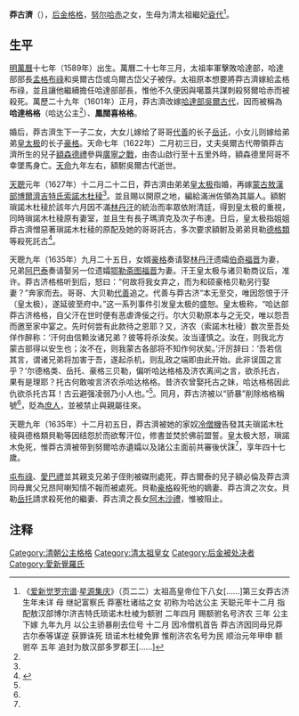 {{增加来源|time=2021-04-11}}
{{東亞女性歷史人物
| 名稱=
| 身份=[[后金|后金]][[格格|格格]]
| 畫像=
| 說明=
| 姓=爱新觉罗
| 名=莽古濟
| 封爵=
| 位號=
| 封號=
| 出生年=1590年
| 逝世年=1635年
| 諡號=
| 墳墓=
| 父親=[[努尔哈赤|努尔哈赤]] 
| 同胞兄弟=[[莽古尔泰|莽古尔泰]] [[德格类|德格类]]
| 母親=[[清太祖继妃|繼妃衮代]]
|}}
'''莽古濟'''（{{bd|1590年||1635年|catIdx=A}}），[[后金|后金]][[格格|格格]]，[[努尔哈赤|努尔哈赤]]之女，生母为清太祖繼妃[[清太祖继妃|袞代]]<ref name="a1">《[[爱新觉罗宗谱|爱新觉罗宗谱]]·[[星源集庆|星源集庆]]》（页二二）太祖高皇帝位下八女[……]第三女莽古济 生年未详 母 继妃富察氏 莽塞杜诸祜之女 初称为哈达公主 天聪元年十二月 指配敖汉部博尔济吉特氏琐诺木杜棱为额驸 二年四月 赐额驸名号济农 三年 公主下嫁 九年九月 以公主骄暴削去位号 十二月 因冷僧机首告 莽古济因同母兄莽古尔泰等谋逆 获罪诛死 琐诺木杜棱免罪 惟削济农名号为民 顺治元年甲申 额驸卒 五年 追封为敖汉部多罗郡王[……]</ref>。

==生平== 
[[明朝|明]][[萬曆|萬曆]]十七年（1589年）出生。萬曆二十七年三月，太祖率軍擊敗哈達部，哈達部部長[[孟格布祿|孟格布祿]]和吳爾古岱或乌爾古岱父子被俘。太祖原本想要將莽古濟嫁給孟格布祿，並且讓他繼續擔任哈達部部長，惟他不久便因與噶蓋共謀刺殺努爾哈赤而被殺死。萬歷二十九年（1601年）正月，莽古濟改嫁[[哈達部|哈達部]][[吳爾古代|吳爾古代]]，因而被稱為'''哈達格格'''（哈达公主<ref name="a1" />）、'''鳳闊喜格格'''。

婚后，莽古濟生下一子二女，大女儿嫁给了哥哥[[代善|代善]]的长子[[岳讬|岳讬]]，小女儿则嫁给弟弟[[皇太极|皇太极]]的长子[[豪格|豪格]]。天命七年（1622年）二月初三日，丈夫吳爾古代帶領莽古濟所生的兒子[[額森德禮|額森德禮]]參與[[廣寧之戰|廣寧之戰]]，由杏山啟行至十五里外時，額森德里阿哥不幸墜馬身亡。[[天命_(后金)|天命]]九年左右，額駙吳爾古代逝世。

[[天聰|天聰]]元年（1627年）十二月二十二日，莽古濟由弟弟[[皇太极|皇太极]]指婚，再嫁[[蒙古|蒙古]][[敖漢部|敖漢部]][[博爾濟吉特氏|博爾濟吉特氏]][[瑣諾木杜凌|索諾木杜稜]]<ref name="a1" />。並且賜以開原之地，編給滿洲佐領為其屬人。額駙瑣諾木杜稜於該年六月因不滿[[林丹汗|林丹汗]]的統治而率眾依附清廷，得到皇太极的重視，同時瑣諾木杜稜原有妻室，並且生有長子瑪濟克及次子布達。日后，皇太极指姐姐莽古濟憎惡著瑣諾木杜稜的原配及她的哥哥託古，多次要求額駙及弟弟貝勒[[德格類|德格類]]等殺死託古<ref name="aa1">{{cite book|editor=关嘉录、佟永功、关照宏|date=1987|title=天聪九年档|url=http://www.historychina.net/magazinefree/html/15/87/content/170.shtml|location=天津市|publisher=天津古籍出版社|language=Zh-hans|access-date=2021-04-11|archive-date=2020-11-19|archive-url=https://web.archive.org/web/20201119190515/http://www.historychina.net/magazinefree/html/15/87/content/170.shtml|dead-url=no}}</ref>{{Rp|118－121}}。

天聰九年（1635年）九月二十五日，女婿[[豪格|豪格]]奏请娶[[林丹汗|林丹汗]]遗孀[[伯奇福晋|伯奇福晋]]为妻，兄弟[[阿巴泰|阿巴泰]]奏请娶另一位遗孀[[俄尔哲依太后|鄂勒斋图福晋]]为妻。汗王皇太极与诸贝勒商议后，准许。莽古济格格听到后，怒曰：“何故将我女弃之，而为和硕豪格贝勒另行娶妻？”奔家而去。哥哥、大贝勒[[代善|代善]]追之。代善与莽古济“本无至交，唯因怨恨于汗（皇太极），遂延彼至府中。”这一系列事件引发皇太极的盛恕。皇太极称，“哈达部莽古济格格，自父汗在世时便有恶虐谗佞之行。尔大贝勒原本与之无交，唯以怨吾而邀至家中宴之。先时何尝有此款待之恩耶？又，济农（索諾木杜稜）数次至吾处佯作醉称：‘汗何由信赖汝诸兄弟？彼等将杀汝矣。汝当谨慎之。汝在，则我北方蒙古部得以安生也；汝不在，则我蒙古各部将不知作何状矣。’汗厉辞曰：‘吾若信其言，谓诸兄弟将加害于吾，遂起杀机，则乱政之端即由此开始。此非误国之言乎？’尔德格类、岳托、豪格三贝勒，偏听哈达格格及济农离间之言，欲杀托古，果有是理耶？托古何敢唆言济农杀哈达格格。昔济农曾娶托古之妹，哈达格格因此仇欲杀托古耳！古云避强凌弱乃小人也。”<ref name="aa1" />{{Rp|118－121}}。同月，莽古济被以“骄暴”削除格格稱號<ref name="a1" />，貶為[[庶人|庶人]]，並被禁止與親屬往來。

天聰九年（1635年）十二月初五日，莽古濟被她的家奴[[冷僧機|冷僧機]]告發其夫瑣諾木杜稜與德格類貝勒等因结怨於而欲奪汗位，修書並焚於佛前盟誓。皇太极大怒，瑣諾木免死，惟莽古濟被带到努爾哈赤遺孀以及諸公主面前共審後伏誅<ref name="a1" />，享年四十七歲。

[[屯布祿|屯布祿]]、[[愛巴禮|愛巴禮]]並其親支兄弟子侄則被磔刑處死，莽古爾泰的兒子額必倫及莽古濟同母異父兄昂阿喇知情不報而被處死。貝勒[[豪格|豪格]]殺死他的嫡妻、莽古濟之次女。貝勒[[岳托|岳托]]請求殺死他的繼妻、莽古濟之長女[[阿木沙禮|阿木沙禮]]，惟被阻止。

== 注释 ==
{{Reflist|2}}
{{清太祖皇室}}
[[Category:清朝公主格格|Category:清朝公主格格]]
[[Category:清太祖皇女|Category:清太祖皇女]]
[[Category:后金被处决者|Category:后金被处决者]]
[[Category:愛新覺羅氏|Category:愛新覺羅氏]]